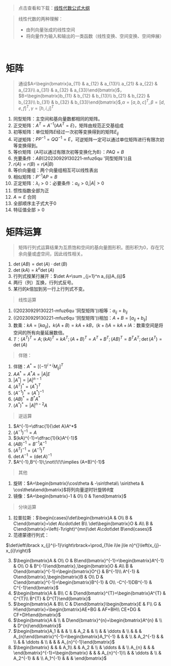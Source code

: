 
> 点击查看和下载：[线性代数公式大纲](/res/LA.png)

> 线性代数的两种理解：
> - 由列向量张成的线性空间
> - 将向量作为输入和输出的一类函数（线性变换、空间变换、空间伸展）


‍


# 矩阵

> 通设$A=\begin{bmatrix}a_{11} & a_{12} & a_{13}\\ a_{21} & a_{22} & a_{23}\\ a_{31} & a_{32} & a_{33}\end{bmatrix}$，$B=\begin{bmatrix}b_{11} & b_{12} & b_{13}\\ b_{21} & b_{22} & b_{23}\\ b_{31} & b_{32} & b_{33}\end{bmatrix}$,$\alpha=\left\lbrack a,b,c\right\rbrack^{T},\beta=\left\lbrack d,e,f\right\rbrack^{T},\gamma=\left\lbrack h,i,j\right\rbrack^{T}$


1.  同型矩阵：主空间和基向量数都相同的矩阵。 
2.  正交矩阵：$A^T=A^{-1}(AA^T=E)$，矩阵由规范正交基组成 
3.  初等矩阵：单位矩阵$E$经过一次初等变换得到的矩阵$E_{ij}$ 
4.  可逆矩阵：$PP^{-1}=QQ^{-1}=E$，可逆矩阵一定可以通过单位矩阵进行有限次初等变换得到。 
5.  等价矩阵（A可以通过有限次初等变换化为B）：$PAQ=B$ 
   1. 充要条件：$AB$((20230929130221-mfuz6qu '同型矩阵'))且
   2. $r(A)=r(B)=r(A|B)$
6.  等价向量组：两个向量组相互可以线性表出 
7.  相似矩阵：$P^{-1}AP=B$ 
8.  正定矩阵：$\lambda_i>0$：必要条件：$a_{ii}>0$,$|A|>0$ 
   1. 惯性指数全部为正
   2. $A\simeq E$ 合同
   3. 全部顺序主子式大于0
   4. 特征值全部$>0$

# 矩阵运算

> 矩阵行列式运算结果为互质饱和空间的基向量图形积。图形积为0，存在冗余向量或虚空间，因此线性相关。


1. $\det(AB)=\det(A)\cdot\det(B)$
2. $\det\left(kA\right)=k^{n}\det\left(A\right)$
3. 行列式按某行展开：$\det A=\sum _{j=1}^n a_{ij}A_{ij}$
4. 两行（列）互换，行列式反号。
5. 某行的$k$倍加到另一行上行列式不变。

> 线性运算


1. ((20230929130221-mfuz6qu '同型矩阵'))相等：$a_{ij}=b_{ij}$
2. ((20230929130221-mfuz6qu '同型矩阵'))相加：$A+B=\left\lbrack a_{ij}+b_{ij}\right\rbrack$
3. 数乘：$kA=\left\lbrack ka_{ij}\right\rbrack$，$k(A+B)=kA+kB$，$(k+l)A=kA+lA$：数乘空间是将空间的所有向量延展数倍。
4. $T$：$(A^T)^T=A;(kA)^T=kA^T;(A+B)^T=A^T+B^T;(AB)^T=B^TA^T;\det(A^T)=\det(A)$

> 伴随：


1. 伴随：$A^*=\left\lbrack\left(-1\right)^{i+j}M_{ij}\right\rbrack^T$
2. $AA^*=A^*A=|A|E$
3. $|A^*|=|A|^{n-1}$
4. $(A^T)^*=(A^*)^T$
5. $\left(A^{-1}\right)^{\ast}=\left(A^{\ast}\right)^{-1}$
6. $(AB)^{*}=B^{*}A^{*}$
7. $(A^*)^*=|A|^{n-2}A$

> 逆运算


1. $A^{-1}=\dfrac{1}{\det A}A^*$
2. $(A^{-1})^{-1}=A$
3. $(kA)^{-1}=\dfrac{1}{k}A^{-1}$
4. $(AB)^{-1}=B^{-1}A^{-1}$
5. $\left(A^{T}\right)^{-1}=\left(A^{-1}\right)^{T}$
6. $\det A^{-1}=\left(\det A\right)^{-1}$
7. $A^{-1},B^{-1}\;\not\!\!\!\implies (A+B)^{-1}$

> 其他


1. 旋转：$A=\begin{bmatrix}\cos\theta & -\sin\theta\\ \sin\theta & \cos\theta\end{bmatrix}$将列向量逆时针旋转$\theta$度
2. 镜像：$A=\begin{bmatrix}-1 & 0\\ 0 & 1\end{bmatrix}$

> 分块运算


1. 拉普拉斯：$\begin{cases}\det\begin{bmatrix}A & O\\ B & C\end{bmatrix}=\det A\cdot\det B\\ \det\begin{bmatrix}O & A\\ B & C\end{bmatrix}=\left(-1\right)^{mn}\det A\cdot\det B\end{cases}$
2. 范德蒙德行列式：

$\det\left\lbrack x_{j}^{i-1}\right\rbrack=\prod_{1\le i\le j\le n}^{}\left(x_{j}-x_{i}\right)$

3. $\begin{bmatrix}A & O\\ O & B\end{bmatrix}^{-1}=\begin{bmatrix}A^{-1} & O\\ O & B^{-1}\end{bmatrix},\begin{bmatrix}O & A\\ B & O\end{bmatrix}^{-1}=\begin{bmatrix}O^{} & B^{-1}\\ A^{-1} & O\end{bmatrix},\begin{bmatrix}B & O\\ D & C\end{bmatrix}^{-1}=\begin{bmatrix}B^{-1} & O\\ -C^{-1}DB^{-1} & C^{-1}\end{bmatrix}$
4. $\begin{bmatrix}A & B\\ C & D\end{bmatrix}^{T}=\begin{bmatrix}A^{T} & C^{T}\\ B^{T} & D^{T}\end{bmatrix}$
5. $\begin{bmatrix}A & B\\ C & D\end{bmatrix}\begin{bmatrix}E & F\\ G & H\end{bmatrix}=\begin{bmatrix}AE+BG & AF+BH\\ CE+DG & CF+DH\end{bmatrix}$
6. $\begin{bmatrix}A & \\  & D\end{bmatrix}^{n}=\begin{bmatrix}A^{n} & \\  & D^{n}\end{bmatrix}$
7. $\begin{bmatrix}A_1 &  &  & \\  & A_2 &  & \\  &  & \ddots & \\  &  &  & A_{n}\end{bmatrix}^{-1}=\begin{bmatrix}A_1^{-1} &  &  & \\  & A_2^{-1} &  & \\  &  & \ddots & \\  &  &  & A_{n}^{-1}\end{bmatrix}$
8. $\begin{bmatrix} &  &  & A_1\\  &  & A_2 & \\  & \ddots &  & \\ A_{n} &  &  & \end{bmatrix}^{-1}=\begin{bmatrix} &  &  & A_{n}^{-1}\\  &  & \ddots & \\  & A_2^{-1} &  & \\ A_1^{-1} &  &  & \end{bmatrix}$
